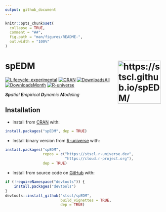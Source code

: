 ```yaml
---
output: github_document
---
```


<!-- README.md is generated from README.Rmd. Please edit that file -->

```r
knitr::opts_chunk$set(
  collapse = TRUE,
  comment = "##",
  fig.path = "man/figures/README-",
  out.width = "100%"
)
```

# spEDM <img src="man/figures/logo.png" align="right" height="139" alt="https://stscl.github.io/spEDM/">

<!-- badges: start -->
[![Lifecycle: experimental](https://img.shields.io/badge/lifecycle-experimental-cyan.svg)](https://lifecycle.r-lib.org/articles/stages.html#experimental)
[![CRAN](https://www.r-pkg.org/badges/version/spEDM)](https://CRAN.R-project.org/package=spEDM)
[![DownloadsAll](https://badgen.net/cran/dt/spEDM?color=orange)](https://CRAN.R-project.org/package=spEDM)
[![DownloadsMonth](https://cranlogs.r-pkg.org/badges/spEDM)](https://CRAN.R-project.org/package=spEDM)
[![R-universe](https://stscl.r-universe.dev/badges/spEDM?color=cyan)](https://stscl.r-universe.dev/spEDM)
<!-- badges: end -->

_**Sp**atial **E**mpirical **D**ynamic **M**odeling_

## Installation

- Install from [CRAN](https://CRAN.R-project.org/package=spEDM) with:

``` r
install.packages("spEDM", dep = TRUE)
```

- Install binary version from [R-universe](https://stscl.r-universe.dev/spEDM) with:

``` r
install.packages("spEDM",
                 repos = c("https://stscl.r-universe.dev",
                           "https://cloud.r-project.org"),
                 dep = TRUE)
```

- Install from source code on [GitHub](https://github.com/stscl/spEDM) with:

```r
if (!requireNamespace("devtools")) {
    install.packages("devtools")
}
devtools::install_github("stscl/spEDM",
                         build_vignettes = TRUE,
                         dep = TRUE)
```

